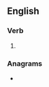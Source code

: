 ==English==

===Verb===
{{head|en|verb form}}

# {{en-third-person singular of|hurtle}}

===Anagrams===
* {{anagrams|en|Hustler|hurlest|hustler|sluther}}